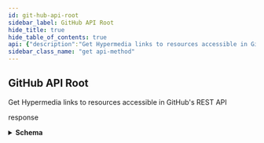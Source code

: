 ```yaml
---
id: git-hub-api-root
sidebar_label: GitHub API Root
hide_title: true
hide_table_of_contents: true
api: {"description":"Get Hypermedia links to resources accessible in GitHub's REST API","operationId":"meta/root","responses":{"200":{"content":{"application/json":{"schema":{"properties":{"authorizations_url":{"format":"uri","type":"string"},"code_search_url":{"format":"uri","type":"string"},"commit_search_url":{"format":"uri","type":"string"},"current_user_authorizations_html_url":{"format":"uri","type":"string"},"current_user_repositories_url":{"format":"uri","type":"string"},"current_user_url":{"format":"uri","type":"string"},"emails_url":{"format":"uri","type":"string"},"emojis_url":{"format":"uri","type":"string"},"events_url":{"format":"uri","type":"string"},"feeds_url":{"format":"uri","type":"string"},"followers_url":{"format":"uri","type":"string"},"following_url":{"format":"uri","type":"string"},"gists_url":{"format":"uri","type":"string"},"hub_url":{"format":"uri","type":"string"},"issue_search_url":{"format":"uri","type":"string"},"issues_url":{"format":"uri","type":"string"},"keys_url":{"format":"uri","type":"string"},"label_search_url":{"format":"uri","type":"string"},"notifications_url":{"format":"uri","type":"string"},"organization_repositories_url":{"format":"uri","type":"string"},"organization_teams_url":{"format":"uri","type":"string"},"organization_url":{"format":"uri","type":"string"},"public_gists_url":{"format":"uri","type":"string"},"rate_limit_url":{"format":"uri","type":"string"},"repository_search_url":{"format":"uri","type":"string"},"repository_url":{"format":"uri","type":"string"},"starred_gists_url":{"format":"uri","type":"string"},"starred_url":{"format":"uri","type":"string"},"topic_search_url":{"format":"uri","type":"string"},"user_organizations_url":{"format":"uri","type":"string"},"user_repositories_url":{"format":"uri","type":"string"},"user_search_url":{"format":"uri","type":"string"},"user_url":{"format":"uri","type":"string"}},"required":["current_user_url","current_user_authorizations_html_url","authorizations_url","code_search_url","commit_search_url","emails_url","emojis_url","events_url","feeds_url","followers_url","following_url","gists_url","hub_url","issue_search_url","issues_url","keys_url","label_search_url","notifications_url","organization_url","organization_repositories_url","organization_teams_url","public_gists_url","rate_limit_url","repository_url","repository_search_url","current_user_repositories_url","starred_url","starred_gists_url","user_url","user_organizations_url","user_repositories_url","user_search_url"],"type":"object"}}},"description":"response"}},"tags":["meta"],"x-github":{"category":"meta","enabledForGitHubApps":true,"githubCloudOnly":false,"previews":[]},"method":"get","path":"/","servers":[{"url":"https://api.github.com"}],"info":{"contact":{"name":"Support","url":"https://support.github.com/contact"},"description":"GitHub's v3 REST API.","license":{"name":"MIT","url":"https://spdx.org/licenses/MIT"},"termsOfService":"https://docs.github.com/articles/github-terms-of-service","title":"GitHub v3 REST API","version":"1.1.4","x-apisguru-categories":["collaboration","developer_tools"],"x-logo":{"url":"https://twitter.com/github/profile_image?size=original"},"x-origin":[{"format":"openapi","url":"https://raw.githubusercontent.com/github/rest-api-description/main/descriptions/api.github.com/api.github.com.json","version":"3.0"}],"x-providerName":"github.com"},"postman":{"name":"GitHub API Root","description":{"content":"Get Hypermedia links to resources accessible in GitHub's REST API","type":"text/plain"},"url":{"path":[""],"host":["{{baseUrl}}"],"query":[],"variable":[]},"header":[{"key":"Accept","value":"application/json"}],"method":"GET"}}
sidebar_class_name: "get api-method"
---
```



## GitHub API Root



Get Hypermedia links to resources accessible in GitHub&#39;s REST API

<div><ApiTabs><TabItem label={"200"} value={"200"}><div>

response

</div><div><details style={{}}><summary style={{"textAlign":"left"}}><strong>Schema</strong></summary><div style={{"textAlign":"left","marginLeft":"1rem"}}></div><ul style={{"marginLeft":"1rem"}}><SchemaItem collapsible={false} name={"authorizations_url"} required={true} schemaDescription={undefined} schemaName={"uri"} qualifierMessage={undefined}></SchemaItem><SchemaItem collapsible={false} name={"code_search_url"} required={true} schemaDescription={undefined} schemaName={"uri"} qualifierMessage={undefined}></SchemaItem><SchemaItem collapsible={false} name={"commit_search_url"} required={true} schemaDescription={undefined} schemaName={"uri"} qualifierMessage={undefined}></SchemaItem><SchemaItem collapsible={false} name={"current_user_authorizations_html_url"} required={true} schemaDescription={undefined} schemaName={"uri"} qualifierMessage={undefined}></SchemaItem><SchemaItem collapsible={false} name={"current_user_repositories_url"} required={true} schemaDescription={undefined} schemaName={"uri"} qualifierMessage={undefined}></SchemaItem><SchemaItem collapsible={false} name={"current_user_url"} required={true} schemaDescription={undefined} schemaName={"uri"} qualifierMessage={undefined}></SchemaItem><SchemaItem collapsible={false} name={"emails_url"} required={true} schemaDescription={undefined} schemaName={"uri"} qualifierMessage={undefined}></SchemaItem><SchemaItem collapsible={false} name={"emojis_url"} required={true} schemaDescription={undefined} schemaName={"uri"} qualifierMessage={undefined}></SchemaItem><SchemaItem collapsible={false} name={"events_url"} required={true} schemaDescription={undefined} schemaName={"uri"} qualifierMessage={undefined}></SchemaItem><SchemaItem collapsible={false} name={"feeds_url"} required={true} schemaDescription={undefined} schemaName={"uri"} qualifierMessage={undefined}></SchemaItem><SchemaItem collapsible={false} name={"followers_url"} required={true} schemaDescription={undefined} schemaName={"uri"} qualifierMessage={undefined}></SchemaItem><SchemaItem collapsible={false} name={"following_url"} required={true} schemaDescription={undefined} schemaName={"uri"} qualifierMessage={undefined}></SchemaItem><SchemaItem collapsible={false} name={"gists_url"} required={true} schemaDescription={undefined} schemaName={"uri"} qualifierMessage={undefined}></SchemaItem><SchemaItem collapsible={false} name={"hub_url"} required={true} schemaDescription={undefined} schemaName={"uri"} qualifierMessage={undefined}></SchemaItem><SchemaItem collapsible={false} name={"issue_search_url"} required={true} schemaDescription={undefined} schemaName={"uri"} qualifierMessage={undefined}></SchemaItem><SchemaItem collapsible={false} name={"issues_url"} required={true} schemaDescription={undefined} schemaName={"uri"} qualifierMessage={undefined}></SchemaItem><SchemaItem collapsible={false} name={"keys_url"} required={true} schemaDescription={undefined} schemaName={"uri"} qualifierMessage={undefined}></SchemaItem><SchemaItem collapsible={false} name={"label_search_url"} required={true} schemaDescription={undefined} schemaName={"uri"} qualifierMessage={undefined}></SchemaItem><SchemaItem collapsible={false} name={"notifications_url"} required={true} schemaDescription={undefined} schemaName={"uri"} qualifierMessage={undefined}></SchemaItem><SchemaItem collapsible={false} name={"organization_repositories_url"} required={true} schemaDescription={undefined} schemaName={"uri"} qualifierMessage={undefined}></SchemaItem><SchemaItem collapsible={false} name={"organization_teams_url"} required={true} schemaDescription={undefined} schemaName={"uri"} qualifierMessage={undefined}></SchemaItem><SchemaItem collapsible={false} name={"organization_url"} required={true} schemaDescription={undefined} schemaName={"uri"} qualifierMessage={undefined}></SchemaItem><SchemaItem collapsible={false} name={"public_gists_url"} required={true} schemaDescription={undefined} schemaName={"uri"} qualifierMessage={undefined}></SchemaItem><SchemaItem collapsible={false} name={"rate_limit_url"} required={true} schemaDescription={undefined} schemaName={"uri"} qualifierMessage={undefined}></SchemaItem><SchemaItem collapsible={false} name={"repository_search_url"} required={true} schemaDescription={undefined} schemaName={"uri"} qualifierMessage={undefined}></SchemaItem><SchemaItem collapsible={false} name={"repository_url"} required={true} schemaDescription={undefined} schemaName={"uri"} qualifierMessage={undefined}></SchemaItem><SchemaItem collapsible={false} name={"starred_gists_url"} required={true} schemaDescription={undefined} schemaName={"uri"} qualifierMessage={undefined}></SchemaItem><SchemaItem collapsible={false} name={"starred_url"} required={true} schemaDescription={undefined} schemaName={"uri"} qualifierMessage={undefined}></SchemaItem><SchemaItem collapsible={false} name={"topic_search_url"} required={false} schemaDescription={undefined} schemaName={"uri"} qualifierMessage={undefined}></SchemaItem><SchemaItem collapsible={false} name={"user_organizations_url"} required={true} schemaDescription={undefined} schemaName={"uri"} qualifierMessage={undefined}></SchemaItem><SchemaItem collapsible={false} name={"user_repositories_url"} required={true} schemaDescription={undefined} schemaName={"uri"} qualifierMessage={undefined}></SchemaItem><SchemaItem collapsible={false} name={"user_search_url"} required={true} schemaDescription={undefined} schemaName={"uri"} qualifierMessage={undefined}></SchemaItem><SchemaItem collapsible={false} name={"user_url"} required={true} schemaDescription={undefined} schemaName={"uri"} qualifierMessage={undefined}></SchemaItem></ul></details></div></TabItem></ApiTabs></div>
      